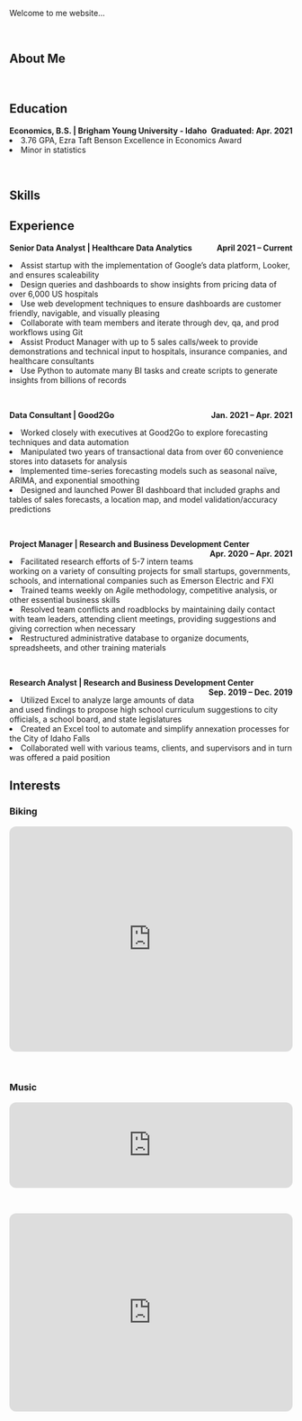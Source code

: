 

Welcome to me website...

<br>

## About Me

<br>






## Education


<b>
<p style="margin:0;display:inline;float:left">Economics, B.S. | Brigham Young University - Idaho</p>
<p style="margin:0;display:inline;float:right">Graduated: Apr. 2021</p>
</b>
<br>
<li> 3.76 GPA, Ezra Taft Benson Excellence in Economics Award</li>
<li> Minor in statistics</li>
<br>


## Skills



## Experience

<b>
<p style="margin:0;display:inline;float:left">Senior Data Analyst | Healthcare Data Analytics</p>
<p style="margin:0;display:inline;float:right">April 2021 – Current</p>
</b>

<br>

<li> Assist startup with the implementation of Google’s data platform, Looker, and ensures scaleability
<li> Design queries and dashboards to show insights from pricing data of over 6,000 US hospitals
<li> Use web development techniques to ensure dashboards are customer friendly, navigable, and visually pleasing
<li> Collaborate with team members and iterate through dev, qa, and prod workflows using Git
<li> Assist Product Manager with up to 5 sales calls/week to provide demonstrations and technical input to hospitals, insurance companies, and healthcare consultants</li>
<li> Use Python to automate many BI tasks and create scripts to generate insights from billions of records</li>

<br>

<b>
<p style="margin:0;display:inline;float:left">Data Consultant | Good2Go</p>
<p style="margin:0;display:inline;float:right">Jan. 2021 – Apr. 2021</p>
</b>

<br>

<li> Worked closely with executives at Good2Go to explore forecasting techniques and data automation
<li> Manipulated two years of transactional data from over 60 convenience stores into datasets for analysis
<li> Implemented time-series forecasting models such as seasonal naïve, ARIMA, and exponential smoothing
<li> Designed and launched Power BI dashboard that included graphs and tables of sales forecasts, a location
map, and model validation/accuracy predictions</li>

<br>

<b>
<p style="margin:0;display:inline;float:left">Project Manager | Research and Business Development Center</p>
<p style="margin:0;display:inline;float:right">Apr. 2020 – Apr. 2021</p>
</b>

<br>

<li> Facilitated research efforts of 5-7 intern teams working on a variety of consulting projects for small startups, governments, schools, and international companies such as Emerson Electric and FXI</li>
<li> Trained teams weekly on Agile methodology, competitive analysis, or other essential business skills
<li> Resolved team conflicts and roadblocks by maintaining daily contact with team leaders, attending client
meetings, providing suggestions and giving correction when necessary
<li> Restructured administrative database to organize documents, spreadsheets, and other training materials</li>


<br>

<b>
<p style="margin:0;display:inline;float:left">Research Analyst | Research and Business Development Center</p>
<p style="margin:0;display:inline;float:right">Sep. 2019 – Dec. 2019</p>
</b>

<br>

<li> Utilized Excel to analyze large amounts of data and used findings to propose high school curriculum
suggestions to city officials, a school board, and state legislatures</li>
<li> Created an Excel tool to automate and simplify annexation processes for the City of Idaho Falls
<li> Collaborated well with various teams, clients, and supervisors and in turn was offered a paid position</li>

## Interests


### Biking

<iframe style="border-radius:12px" width="100%" height="400" src="https://www.youtube.com/embed/EgMXi2iXFZw" title="YouTube video player" frameborder="0" allow="accelerometer; autoplay; clipboard-write; encrypted-media; gyroscope; picture-in-picture; web-share" allowfullscreen></iframe>

<br>

### Music

<iframe style="border-radius:12px" src="https://open.spotify.com/embed/artist/4ogcG91OzkXA0FI9eausVi?utm_source=generator" width="100%" height="152" frameBorder="0" allowfullscreen="" allow="autoplay; clipboard-write; encrypted-media; fullscreen; picture-in-picture" loading="lazy"></iframe>

<br>

<iframe style="border-radius:12px" src="https://open.spotify.com/embed/artist/1RthiVkyHBE4CF15018zlv?utm_source=generator" width="100%" height="352" frameBorder="0" allowfullscreen="" allow="autoplay; clipboard-write; encrypted-media; fullscreen; picture-in-picture" loading="lazy"></iframe>